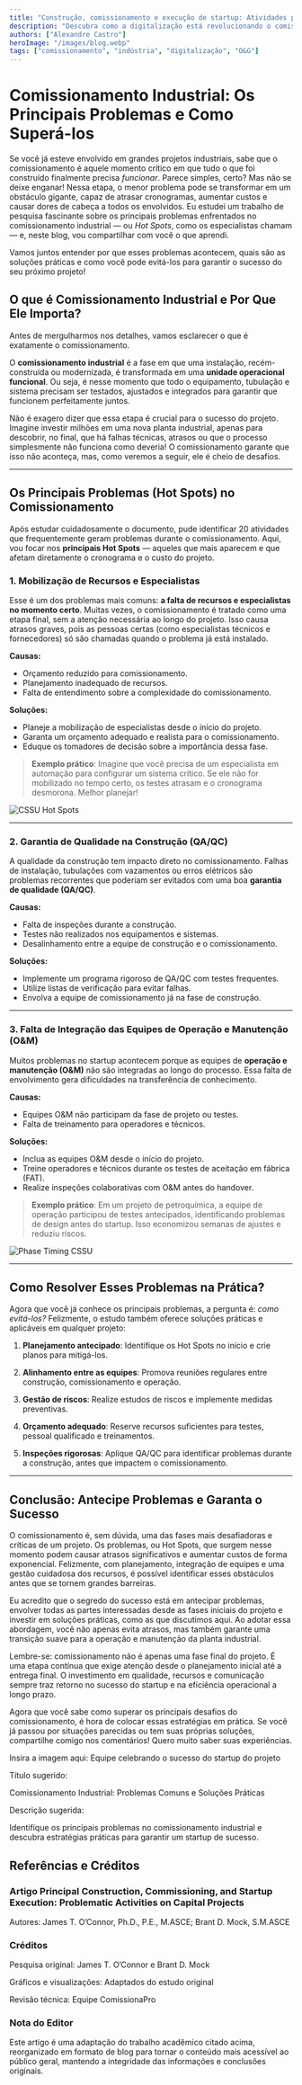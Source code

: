 ```yaml
---
title: "Construção, comissionamento e execução de startup: Atividades problemáticas em projetos de capital"
description: "Descubra como a digitalização está revolucionando o comissionamento na indústria de O&G"
authors: ["Alexandre Castro"]
heroImage: "/images/blog.webp"
tags: ["comissionamento", "indústria", "digitalização", "O&G"]
---
```


# Comissionamento Industrial: Os Principais Problemas e Como Superá-los

Se você já esteve envolvido em grandes projetos industriais, sabe que o comissionamento é aquele momento crítico em que tudo o que foi construído finalmente precisa *funcionar*. Parece simples, certo? Mas não se deixe enganar! Nessa etapa, o menor problema pode se transformar em um obstáculo gigante, capaz de atrasar cronogramas, aumentar custos e causar dores de cabeça a todos os envolvidos. Eu estudei um trabalho de pesquisa fascinante sobre os principais problemas enfrentados no comissionamento industrial — ou *Hot Spots*, como os especialistas chamam — e, neste blog, vou compartilhar com você o que aprendi.

Vamos juntos entender por que esses problemas acontecem, quais são as soluções práticas e como você pode evitá-los para garantir o sucesso do seu próximo projeto!

## O que é Comissionamento Industrial e Por Que Ele Importa?

Antes de mergulharmos nos detalhes, vamos esclarecer o que é exatamente o comissionamento.

O **comissionamento industrial** é a fase em que uma instalação, recém-construída ou modernizada, é transformada em uma **unidade operacional funcional**. Ou seja, é nesse momento que todo o equipamento, tubulação e sistema precisam ser testados, ajustados e integrados para garantir que funcionem perfeitamente juntos.

Não é exagero dizer que essa etapa é crucial para o sucesso do projeto. Imagine investir milhões em uma nova planta industrial, apenas para descobrir, no final, que há falhas técnicas, atrasos ou que o processo simplesmente não funciona como deveria! O comissionamento garante que isso não aconteça, mas, como veremos a seguir, ele é cheio de desafios.

---

## Os Principais Problemas (Hot Spots) no Comissionamento

Após estudar cuidadosamente o documento, pude identificar 20 atividades que frequentemente geram problemas durante o comissionamento. Aqui, vou focar nos **principais Hot Spots** — aqueles que mais aparecem e que afetam diretamente o cronograma e o custo do projeto.

### 1. Mobilização de Recursos e Especialistas

Esse é um dos problemas mais comuns: **a falta de recursos e especialistas no momento certo**. Muitas vezes, o comissionamento é tratado como uma etapa final, sem a atenção necessária ao longo do projeto. Isso causa atrasos graves, pois as pessoas certas (como especialistas técnicos e fornecedores) só são chamadas quando o problema já está instalado.

**Causas:**

- Orçamento reduzido para comissionamento.
- Planejamento inadequado de recursos.
- Falta de entendimento sobre a complexidade do comissionamento.

**Soluções:**

- Planeje a mobilização de especialistas desde o início do projeto.
- Garanta um orçamento adequado e realista para o comissionamento.
- Eduque os tomadores de decisão sobre a importância dessa fase.

> **Exemplo prático**: Imagine que você precisa de um especialista em automação para configurar um sistema crítico. Se ele não for mobilizado no tempo certo, os testes atrasam e o cronograma desmorona. Melhor planejar!

![CSSU Hot Spots](/images/cssu_hot_spots.jpg)

---

### 2. Garantia de Qualidade na Construção (QA/QC)

A qualidade da construção tem impacto direto no comissionamento. Falhas de instalação, tubulações com vazamentos ou erros elétricos são problemas recorrentes que poderiam ser evitados com uma boa **garantia de qualidade (QA/QC)**.

**Causas:**

- Falta de inspeções durante a construção.
- Testes não realizados nos equipamentos e sistemas.
- Desalinhamento entre a equipe de construção e o comissionamento.

**Soluções:**

- Implemente um programa rigoroso de QA/QC com testes frequentes.
- Utilize listas de verificação para evitar falhas.
- Envolva a equipe de comissionamento já na fase de construção.


---

### 3. Falta de Integração das Equipes de Operação e Manutenção (O&M)

Muitos problemas no startup acontecem porque as equipes de **operação e manutenção (O&M)** não são integradas ao longo do processo. Essa falta de envolvimento gera dificuldades na transferência de conhecimento.

**Causas:**

- Equipes O&M não participam da fase de projeto ou testes.
- Falta de treinamento para operadores e técnicos.

**Soluções:**

- Inclua as equipes O&M desde o início do projeto.
- Treine operadores e técnicos durante os testes de aceitação em fábrica (FAT).
- Realize inspeções colaborativas com O&M antes do handover.

> **Exemplo prático**: Em um projeto de petroquímica, a equipe de operação participou de testes antecipados, identificando problemas de design antes do startup. Isso economizou semanas de ajustes e reduziu riscos.

![Phase Timing CSSU](/images/phase_timing_cssu.png)

---

## Como Resolver Esses Problemas na Prática?

Agora que você já conhece os principais problemas, a pergunta é: *como evitá-los?* Felizmente, o estudo também oferece soluções práticas e aplicáveis em qualquer projeto:

1. **Planejamento antecipado**: Identifique os Hot Spots no início e crie planos para mitigá-los.

2. **Alinhamento entre as equipes**: Promova reuniões regulares entre construção, comissionamento e operação.

3. **Gestão de riscos**: Realize estudos de riscos e implemente medidas preventivas.

4. **Orçamento adequado**: Reserve recursos suficientes para testes, pessoal qualificado e treinamentos.

5. **Inspeções rigorosas**: Aplique QA/QC para identificar problemas durante a construção, antes que impactem o comissionamento.

---

## Conclusão: Antecipe Problemas e Garanta o Sucesso

O comissionamento é, sem dúvida, uma das fases mais desafiadoras e críticas de um projeto. Os problemas, ou Hot Spots, que surgem nesse momento podem causar atrasos significativos e aumentar custos de forma exponencial. Felizmente, com planejamento, integração de equipes e uma gestão cuidadosa dos recursos, é possível identificar esses obstáculos antes que se tornem grandes barreiras.

Eu acredito que o segredo do sucesso está em antecipar problemas, envolver todas as partes interessadas desde as fases iniciais do projeto e investir em soluções práticas, como as que discutimos aqui. Ao adotar essa abordagem, você não apenas evita atrasos, mas também garante uma transição suave para a operação e manutenção da planta industrial.

Lembre-se: comissionamento não é apenas uma fase final do projeto. É uma etapa contínua que exige atenção desde o planejamento inicial até a entrega final. O investimento em qualidade, recursos e comunicação sempre traz retorno no sucesso do startup e na eficiência operacional a longo prazo.

Agora que você sabe como superar os principais desafios do comissionamento, é hora de colocar essas estratégias em prática. Se você já passou por situações parecidas ou tem suas próprias soluções, compartilhe comigo nos comentários! Quero muito saber suas experiências.

Insira a imagem aqui: Equipe celebrando o sucesso do startup do projeto

Título sugerido:

Comissionamento Industrial: Problemas Comuns e Soluções Práticas

Descrição sugerida:

Identifique os principais problemas no comissionamento industrial e descubra estratégias práticas para garantir um startup de sucesso.

## Referências e Créditos

### Artigo Principal Construction, Commissioning, and Startup Execution: Problematic Activities on Capital Projects

Autores: James T. O’Connor, Ph.D., P.E., M.ASCE; Brant D. Mock, S.M.ASCE

### Créditos

Pesquisa original: James T. O’Connor e Brant D. Mock

Gráficos e visualizações: Adaptados do estudo original

Revisão técnica: Equipe ComissionaPro

### Nota do Editor

Este artigo é uma adaptação do trabalho acadêmico citado acima, reorganizado em formato de blog para tornar o conteúdo mais acessível ao público geral, mantendo a integridade das informações e conclusões originais.